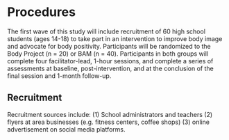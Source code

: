 # Procedures

The first wave of this study will include recruitment of 60 high school students (ages 14-18) to take part in an intervention to improve body image and advocate for body positivity. Participants will be randomized to the Body Project (n = 20) or BAM (n = 40). Participants in both groups will complete four facilitator-lead, 1-hour sessions, and complete a series of assessments at baseline, post-intervention, and at the conclusion of the final session and 1-month follow-up.

## Recruitment

Recruitment sources include: (1) School administrators and teachers (2) flyers at area businesses (e.g. fitness centers, coffee shops) (3) online advertisement on social media platforms.
